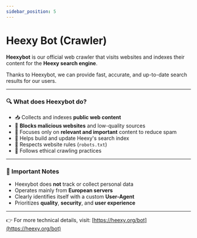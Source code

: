 ---
sidebar_position: 5
---

# Heexy Bot (Crawler)

**Heexybot** is our official web crawler that visits websites and indexes their content for the **Heexy search engine**.

Thanks to Heexybot, we can provide fast, accurate, and up-to-date search results for our users.

---

### 🔍 What does Heexybot do?

- 📥 Collects and indexes **public web content**  
- 🚫 **Blocks malicious websites** and low-quality sources  
- 🧠 Focuses only on **relevant and important** content to reduce spam  
- 📡 Helps build and update Heexy's search index  
- 🔐 Respects website rules (`robots.txt`)  
- 🤝 Follows ethical crawling practices  

---

### 📌 Important Notes

- Heexybot does **not** track or collect personal data  
- Operates mainly from **European servers**  
- Clearly identifies itself with a custom **User-Agent**  
- Prioritizes **quality**, **security**, and **user experience**  

---

👉 For more technical details, visit: [https://heexy.org/bot](https://heexy.org/bot)